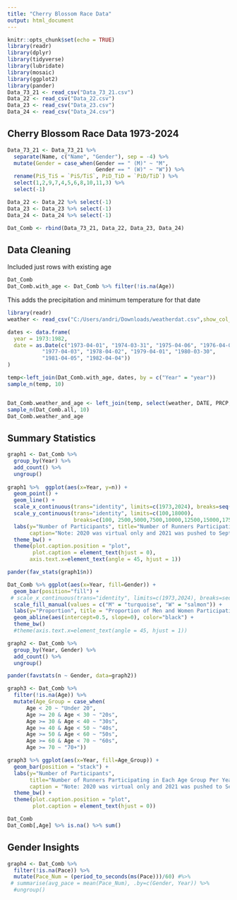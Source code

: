 ```yaml
---
title: "Cherry Blossom Race Data"
output: html_document
---
```


```r
knitr::opts_chunk$set(echo = TRUE)
library(readr)
library(dplyr)
library(tidyverse)
library(lubridate)
library(mosaic)
library(ggplot2)
library(pander)
Data_73_21 <- read_csv("Data_73_21.csv")
Data_22 <- read_csv("Data_22.csv")
Data_23 <- read_csv("Data_23.csv")
Data_24 <- read_csv("Data_24.csv")
```

## Cherry Blossom Race Data 1973-2024

```r
Data_73_21 <- Data_73_21 %>% 
  separate(Name, c("Name", "Gender"), sep = -4) %>% 
  mutate(Gender = case_when(Gender == " (M)" ~ "M",
                            Gender == " (W)" ~ "W")) %>% 
  rename(PiS_TiS = `PiS/TiS`, PiD_TiD = `PiD/TiD`) %>% 
  select(1,2,9,7,4,5,6,8,10,11,3) %>% 
  select(-1)

Data_22 <- Data_22 %>% select(-1)
Data_23 <- Data_23 %>% select(-1)
Data_24 <- Data_24 %>% select(-1)

Dat_Comb <- rbind(Data_73_21, Data_22, Data_23, Data_24)
```


## Data Cleaning
Included just rows with existing age
```r
Dat_Comb 
Dat_Comb.with_age <- Dat_Comb %>% filter(!is.na(Age))

```

This adds the precipitation and minimum temperature for that date
```r
library(readr)
weather <- read_csv("C:/Users/andri/Downloads/weatherdat.csv",show_col_types = FALSE)

dates <- data.frame(
  year = 1973:1982,
  date = as.Date(c("1973-04-01", "1974-03-31", "1975-04-06", "1976-04-04", 
           "1977-04-03", "1978-04-02", "1979-04-01", "1980-03-30", 
           "1981-04-05", "1982-04-04"))
)

temp<-left_join(Dat_Comb.with_age, dates, by = c("Year" = "year"))
sample_n(temp, 10)


Dat_Comb.weather_and_age <- left_join(temp, select(weather, DATE, PRCP, TMIN), by = c("date" = "DATE"))
sample_n(Dat_Comb.all, 10)
Dat_Comb.weather_and_age
```

## Summary Statistics

```r
graph1 <- Dat_Comb %>%
  group_by(Year) %>%
  add_count() %>%
  ungroup()
  
graph1 %>%  ggplot(aes(x=Year, y=n)) +
  geom_point() +
  geom_line() +
  scale_x_continuous(trans="identity", limits=c(1973,2024), breaks=seq(1973,2024,3)) +
  scale_y_continuous(trans="identity", limits=c(100,18000), 
                     breaks=c(100, 2500,5000,7500,10000,12500,15000,17500)) +
  labs(y="Number of Participants", title="Number of Runners Participating Per Year", 
       caption="Note: 2020 was virtual only and 2021 was pushed to September, both due to Covid-19") +
  theme_bw() +
  theme(plot.caption.position = "plot",
        plot.caption = element_text(hjust = 0), 
       axis.text.x=element_text(angle = 45, hjust = 1))

pander(fav_stats(graph1$n))
```

```r
Dat_Comb %>% ggplot(aes(x=Year, fill=Gender)) +
  geom_bar(position="fill") +
 # scale_x_continuous(trans="identity", limits=c(1973,2024), breaks=seq(1973,2024,8)) +
  scale_fill_manual(values = c("M" = "turquoise", "W" = "salmon")) +
  labs(y="Proportion", title = "Proportion of Men and Women Participating Each Year") +
  geom_abline(aes(intercept=0.5, slope=0), color="black") +
  theme_bw()
  #theme(axis.text.x=element_text(angle = 45, hjust = 1))

graph2 <- Dat_Comb %>%
  group_by(Year, Gender) %>% 
  add_count() %>%
  ungroup()

pander(favstats(n ~ Gender, data=graph2))
```

```r
graph3 <- Dat_Comb %>% 
  filter(!is.na(Age)) %>% 
  mutate(Age_Group = case_when(
      Age < 20 ~ "Under 20",
      Age >= 20 & Age < 30 ~ "20s",
      Age >= 30 & Age < 40 ~ "30s",
      Age >= 40 & Age < 50 ~ "40s",
      Age >= 50 & Age < 60 ~ "50s",
      Age >= 60 & Age < 70 ~ "60s",
      Age >= 70 ~ "70+"))

graph3 %>% ggplot(aes(x=Year, fill=Age_Group)) +
  geom_bar(position = "stack") +
  labs(y="Number of Participants", 
       title="Number of Runners Participating in Each Age Group Per Year", 
       caption = "Note: 2020 was virtual only and 2021 was pushed to September, both due to Covid-19", fill="Age Group") +
  theme_bw() +
  theme(plot.caption.position = "plot",
        plot.caption = element_text(hjust = 0))
```

```r
Dat_Comb 
Dat_Comb[,Age] %>% is.na() %>% sum()
```



## Gender Insights

```r
graph4 <- Dat_Comb %>% 
  filter(!is.na(Pace)) %>% 
  mutate(Pace_Num = (period_to_seconds(ms(Pace)))/60) #%>%
 # summarise(avg_pace = mean(Pace_Num), .by=c(Gender, Year)) %>% 
  #ungroup()
```


